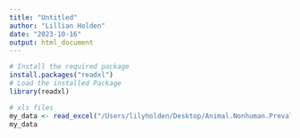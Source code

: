 ```yaml
---
title: "Untitled"
author: "Lillian Holden"
date: "2023-10-16"
output: html_document
---
```



```r
# Install the required package
install.packages("readxl")
# Load the installed Package
library(readxl)
```

```r
# xls files
my_data <- read_excel("/Users/lilyholden/Desktop/Animal.Nonhuman.Prevalence.xls")
my_data
```

